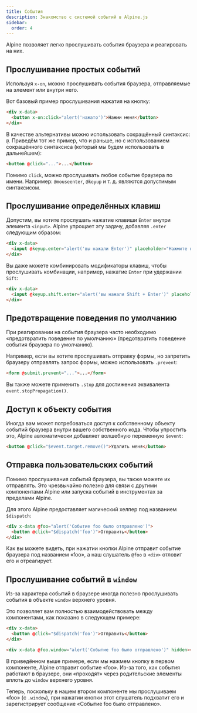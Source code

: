 ```yaml
---
title: События
description: Знакомство с системой событий в Alpine.js
sidebar:
  order: 4
---
```



Alpine позволяет легко прослушивать события браузера и реагировать на них.

## Прослушивание простых событий

Используя `x-on`, можно прослушивать события браузера, отправляемые на элемент или внутри него.

Вот базовый пример прослушивания нажатия на кнопку:

```html live "x-on"
<div x-data>
  <button x-on:click="alert('нажато')">Нажми меня</button>
</div>
```

В качестве альтернативы можно использовать сокращённый синтаксис: `@`. Приведём тот же пример, что и раньше, но с использованием сокращённого синтаксиса (который мы будем использовать в дальнейшем):

```html "@"
<button @click="...">...</button>
```

Помимо `click`, можно прослушивать любое событие браузера по имени. Например: `@mouseenter`, `@keyup` и т. д. являются допустимым синтаксисом.

## Прослушивание определённых клавиш

Допустим, вы хотите прослушать нажатие клавиши `Enter` внутри элемента `<input>`. Alpine упрощает эту задачу, добавляя `.enter` следующим образом:

```html wrap live "@keyup.enter"
<div x-data>
  <input @keyup.enter="alert('вы нажали Enter')" placeholder="Нажмите клавишу Enter" />
</div>
```

Вы даже можете комбинировать модификаторы клавиш, чтобы прослушивать комбинации, например, нажатие `Enter` при удержании `Sift`:

```html wrap live "@keyup.shift.enter"
<div x-data>
  <input @keyup.shift.enter="alert('вы нажали Shift + Enter')" placeholder="Нажмите Shift и Enter" />
</div>
```

## Предотвращение поведения по умолчанию

При реагировании на события браузера часто необходимо «предотвратить поведение по умолчанию» (предотвратить поведение события браузера по умолчанию).

Например, если вы хотите прослушивать отправку формы, но запретить браузеру отправлять запрос формы, можно использовать `.prevent`:

```html ".prevent"
<form @submit.prevent="...">...</form>
```

Вы также можете применить `.stop` для достижения эквивалента `event.stopPropagation()`.

## Доступ к объекту события

Иногда вам может потребоваться доступ к собственному объекту событий браузера внутри вашего собственного кода. Чтобы упростить это, Alpine автоматически добавляет волшебную переменную `$event`:

```html "$event"
<button @click="$event.target.remove()">Удалить меня</button>
```

## Отправка пользовательских событий

Помимо прослушивания событий браузера, вы также можете их отправлять. Это чрезвычайно полезно для связи с другими компонентами Alpine или запуска событий в инструментах за пределами Alpine.

Для этого Alpine предоставляет магический хелпер под названием `$dispatch`:

```html live "$dispatch"
<div x-data @foo="alert('Событие foo было отправлено')">
  <button @click="$dispatch('foo')">Отправить</button>
</div>
```

Как вы можете видеть, при нажатии кнопки Alpine отправит событие браузера под названием «foo», а наш слушатель `@foo` в `<div>` отловит его и отреагирует.

## Прослушивание событий в `window`

Из-за характера событий в браузере иногда полезно прослушивать события в объекте `window` верхнего уровня.

Это позволяет вам полностью взаимодействовать между компонентами, как показано в следующем примере:

```html live
<div x-data>
  <button @click="$dispatch('foo')">Отправить</button>
</div>

<div x-data @foo.window="alert('Событие foo было отправлено')" hidden></div>
```

В приведённом выше примере, если мы нажмем кнопку в первом компоненте, Alpine отправит событие «foo». Из-за того, как события работают в браузере, они «проходят» через родительские элементы вплоть до `window` верхнего уровня.

Теперь, поскольку в нашем втором компоненте мы прослушиваем «foo» (с `.window`), при нажатии кнопки этот слушатель подхватит его и зарегистрирует сообщение «Событие foo было отправлено».

<LinkCard title="Подробнее об <strong>x-on</strong>" href="/directives/on" />
